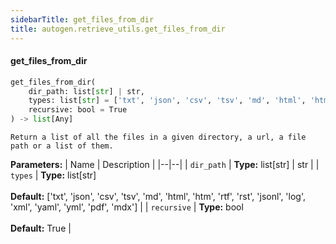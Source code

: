 ```yaml
---
sidebarTitle: get_files_from_dir
title: autogen.retrieve_utils.get_files_from_dir
---
```


<code class="doc-symbol doc-symbol-heading doc-symbol-function"></code>
#### get_files_from_dir

```python
get_files_from_dir(
    dir_path: list[str] | str,
    types: list[str] = ['txt', 'json', 'csv', 'tsv', 'md', 'html', 'htm', 'rtf', 'rst', 'jsonl', 'log', 'xml', 'yaml', 'yml', 'pdf', 'mdx'],
    recursive: bool = True
) -> list[Any]
```

    Return a list of all the files in a given directory, a url, a file path or a list of them.

<b>Parameters:</b>
| Name | Description |
|--|--|
| `dir_path` | **Type:** list[str] \| str |
| `types` | **Type:** list[str]<br/><br/>**Default:** ['txt', 'json', 'csv', 'tsv', 'md', 'html', 'htm', 'rtf', 'rst', 'jsonl', 'log', 'xml', 'yaml', 'yml', 'pdf', 'mdx'] |
| `recursive` | **Type:** bool<br/><br/>**Default:** True |

<br />